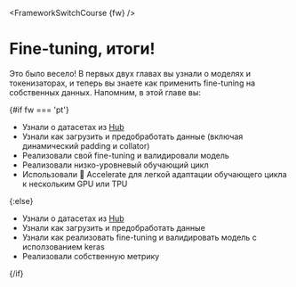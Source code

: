 <FrameworkSwitchCourse {fw} />

# Fine-tuning, итоги!

Это было весело! В первых двух главах вы узнали о моделях и токенизаторах, и теперь вы знаете как применить fine-tuning на собственных данных.
Напомним, в этой главе вы: 

{#if fw === 'pt'}
* Узнали о датасетах из [Hub](https://huggingface.co/datasets)
* Узнали как загрузить и предобработать данные (включая динамический padding и collator)
* Реализовали свой fine-tuning и валидировали модель
* Реализовали низко-уровневый обучающий цикл
* Использовали 🤗 Accelerate для легкой адаптации обучающего цикла к нескольким GPU или TPU

{:else}
* Узнали о датасетах из [Hub](https://huggingface.co/datasets)
* Узнали как загрузить и предобработать данные
* Узнали как реализовать fine-tuning и валидировать модель с исползованием keras
* Реализовали собственную метрику

{/if}
